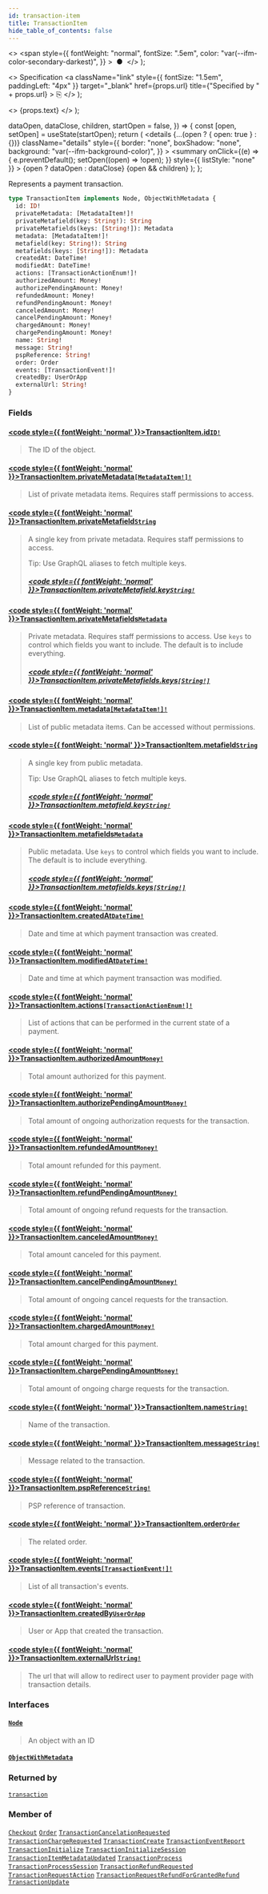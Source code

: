 ```yaml
---
id: transaction-item
title: TransactionItem
hide_table_of_contents: false
---
```


  <>
    <span
      style={{
        fontWeight: "normal",
        fontSize: ".5em",
        color: "var(--ifm-color-secondary-darkest)",
      }}
    >
      &nbsp;●&nbsp;
    </span>
  </>
);

  <>
    Specification
    <a
      className="link"
      style={{ fontSize: "1.5em", paddingLeft: "4px" }}
      target="\_blank"
      href={props.url}
      title={"Specified by " + props.url}
    >
      ⎘
    </a>
  </>
);

  <>
    <span className={props.class}>{props.text}</span>
  </>
);


  dataOpen,
  dataClose,
  children,
  startOpen = false,
}) => {
  const [open, setOpen] = useState(startOpen);
  return (
    <details
      {...(open ? { open: true } : {})}
      className="details"
      style={{
        border: "none",
        boxShadow: "none",
        background: "var(--ifm-background-color)",
      }}
    >
      <summary
        onClick={(e) => {
          e.preventDefault();
          setOpen((open) => !open);
        }}
        style={{ listStyle: "none" }}
      >
        {open ? dataOpen : dataClose}
      </summary>
      {open && children}
    </details>
  );
};

Represents a payment transaction.

<Badge text="Added in Saleor 3.4" class="secondary margin-bottom--sm" />

<FeaturePreview />

```graphql
type TransactionItem implements Node, ObjectWithMetadata {
  id: ID!
  privateMetadata: [MetadataItem!]!
  privateMetafield(key: String!): String
  privateMetafields(keys: [String!]): Metadata
  metadata: [MetadataItem!]!
  metafield(key: String!): String
  metafields(keys: [String!]): Metadata
  createdAt: DateTime!
  modifiedAt: DateTime!
  actions: [TransactionActionEnum!]!
  authorizedAmount: Money!
  authorizePendingAmount: Money!
  refundedAmount: Money!
  refundPendingAmount: Money!
  canceledAmount: Money!
  cancelPendingAmount: Money!
  chargedAmount: Money!
  chargePendingAmount: Money!
  name: String!
  message: String!
  pspReference: String!
  order: Order
  events: [TransactionEvent!]!
  createdBy: UserOrApp
  externalUrl: String!
}
```

### Fields

#### [<code style={{ fontWeight: 'normal' }}>TransactionItem.<b>id</b></code>](#)<Bullet />[`ID!`](../../../api-reference/miscellaneous/scalars/id) <Badge class="badge badge--secondary" text="non-null"/> <Badge class="badge badge--secondary" text="scalar"/>

> The ID of the object.

#### [<code style={{ fontWeight: 'normal' }}>TransactionItem.<b>privateMetadata</b></code>](#)<Bullet />[`[MetadataItem!]!`](../../../api-reference/miscellaneous/objects/metadata-item) <Badge class="badge badge--secondary" text="non-null"/> <Badge class="badge badge--secondary" text="object"/>

> List of private metadata items. Requires staff permissions to access.

#### [<code style={{ fontWeight: 'normal' }}>TransactionItem.<b>privateMetafield</b></code>](#)<Bullet />[`String`](../../../api-reference/miscellaneous/scalars/string) <Badge class="badge badge--secondary" text="scalar"/>

> A single key from private metadata. Requires staff permissions to access.
>
> Tip: Use GraphQL aliases to fetch multiple keys.
>
> <Badge text="Added in Saleor 3.3" class="secondary margin-bottom--sm" />
>
> ##### [<code style={{ fontWeight: 'normal' }}>TransactionItem.privateMetafield.<b>key</b></code>](#)<Bullet />[`String!`](../../../api-reference/miscellaneous/scalars/string) <Badge class="badge badge--secondary" text="non-null"/> <Badge class="badge badge--secondary" text="scalar"/>

#### [<code style={{ fontWeight: 'normal' }}>TransactionItem.<b>privateMetafields</b></code>](#)<Bullet />[`Metadata`](../../../api-reference/miscellaneous/scalars/metadata) <Badge class="badge badge--secondary" text="scalar"/>

> Private metadata. Requires staff permissions to access. Use `keys` to control which fields you want to include. The default is to include everything.
>
> <Badge text="Added in Saleor 3.3" class="secondary margin-bottom--sm" />
>
> ##### [<code style={{ fontWeight: 'normal' }}>TransactionItem.privateMetafields.<b>keys</b></code>](#)<Bullet />[`[String!]`](../../../api-reference/miscellaneous/scalars/string) <Badge class="badge badge--secondary" text="list"/> <Badge class="badge badge--secondary" text="scalar"/>

#### [<code style={{ fontWeight: 'normal' }}>TransactionItem.<b>metadata</b></code>](#)<Bullet />[`[MetadataItem!]!`](../../../api-reference/miscellaneous/objects/metadata-item) <Badge class="badge badge--secondary" text="non-null"/> <Badge class="badge badge--secondary" text="object"/>

> List of public metadata items. Can be accessed without permissions.

#### [<code style={{ fontWeight: 'normal' }}>TransactionItem.<b>metafield</b></code>](#)<Bullet />[`String`](../../../api-reference/miscellaneous/scalars/string) <Badge class="badge badge--secondary" text="scalar"/>

> A single key from public metadata.
>
> Tip: Use GraphQL aliases to fetch multiple keys.
>
> <Badge text="Added in Saleor 3.3" class="secondary margin-bottom--sm" />
>
> ##### [<code style={{ fontWeight: 'normal' }}>TransactionItem.metafield.<b>key</b></code>](#)<Bullet />[`String!`](../../../api-reference/miscellaneous/scalars/string) <Badge class="badge badge--secondary" text="non-null"/> <Badge class="badge badge--secondary" text="scalar"/>

#### [<code style={{ fontWeight: 'normal' }}>TransactionItem.<b>metafields</b></code>](#)<Bullet />[`Metadata`](../../../api-reference/miscellaneous/scalars/metadata) <Badge class="badge badge--secondary" text="scalar"/>

> Public metadata. Use `keys` to control which fields you want to include. The default is to include everything.
>
> <Badge text="Added in Saleor 3.3" class="secondary margin-bottom--sm" />
>
> ##### [<code style={{ fontWeight: 'normal' }}>TransactionItem.metafields.<b>keys</b></code>](#)<Bullet />[`[String!]`](../../../api-reference/miscellaneous/scalars/string) <Badge class="badge badge--secondary" text="list"/> <Badge class="badge badge--secondary" text="scalar"/>

#### [<code style={{ fontWeight: 'normal' }}>TransactionItem.<b>createdAt</b></code>](#)<Bullet />[`DateTime!`](../../../api-reference/miscellaneous/scalars/date-time) <Badge class="badge badge--secondary" text="non-null"/> <Badge class="badge badge--secondary" text="scalar"/>

> Date and time at which payment transaction was created.

#### [<code style={{ fontWeight: 'normal' }}>TransactionItem.<b>modifiedAt</b></code>](#)<Bullet />[`DateTime!`](../../../api-reference/miscellaneous/scalars/date-time) <Badge class="badge badge--secondary" text="non-null"/> <Badge class="badge badge--secondary" text="scalar"/>

> Date and time at which payment transaction was modified.

#### [<code style={{ fontWeight: 'normal' }}>TransactionItem.<b>actions</b></code>](#)<Bullet />[`[TransactionActionEnum!]!`](../../../api-reference/payments/enums/transaction-action-enum) <Badge class="badge badge--secondary" text="non-null"/> <Badge class="badge badge--secondary" text="enum"/>

> List of actions that can be performed in the current state of a payment.

#### [<code style={{ fontWeight: 'normal' }}>TransactionItem.<b>authorizedAmount</b></code>](#)<Bullet />[`Money!`](../../../api-reference/miscellaneous/objects/money) <Badge class="badge badge--secondary" text="non-null"/> <Badge class="badge badge--secondary" text="object"/>

> Total amount authorized for this payment.

#### [<code style={{ fontWeight: 'normal' }}>TransactionItem.<b>authorizePendingAmount</b></code>](#)<Bullet />[`Money!`](../../../api-reference/miscellaneous/objects/money) <Badge class="badge badge--secondary" text="non-null"/> <Badge class="badge badge--secondary" text="object"/>

> Total amount of ongoing authorization requests for the transaction.
>
> <Badge text="Added in Saleor 3.13" class="secondary margin-bottom--sm" />

#### [<code style={{ fontWeight: 'normal' }}>TransactionItem.<b>refundedAmount</b></code>](#)<Bullet />[`Money!`](../../../api-reference/miscellaneous/objects/money) <Badge class="badge badge--secondary" text="non-null"/> <Badge class="badge badge--secondary" text="object"/>

> Total amount refunded for this payment.

#### [<code style={{ fontWeight: 'normal' }}>TransactionItem.<b>refundPendingAmount</b></code>](#)<Bullet />[`Money!`](../../../api-reference/miscellaneous/objects/money) <Badge class="badge badge--secondary" text="non-null"/> <Badge class="badge badge--secondary" text="object"/>

> Total amount of ongoing refund requests for the transaction.
>
> <Badge text="Added in Saleor 3.13" class="secondary margin-bottom--sm" />

#### [<code style={{ fontWeight: 'normal' }}>TransactionItem.<b>canceledAmount</b></code>](#)<Bullet />[`Money!`](../../../api-reference/miscellaneous/objects/money) <Badge class="badge badge--secondary" text="non-null"/> <Badge class="badge badge--secondary" text="object"/>

> Total amount canceled for this payment.
>
> <Badge text="Added in Saleor 3.13" class="secondary margin-bottom--sm" />

#### [<code style={{ fontWeight: 'normal' }}>TransactionItem.<b>cancelPendingAmount</b></code>](#)<Bullet />[`Money!`](../../../api-reference/miscellaneous/objects/money) <Badge class="badge badge--secondary" text="non-null"/> <Badge class="badge badge--secondary" text="object"/>

> Total amount of ongoing cancel requests for the transaction.
>
> <Badge text="Added in Saleor 3.13" class="secondary margin-bottom--sm" />

#### [<code style={{ fontWeight: 'normal' }}>TransactionItem.<b>chargedAmount</b></code>](#)<Bullet />[`Money!`](../../../api-reference/miscellaneous/objects/money) <Badge class="badge badge--secondary" text="non-null"/> <Badge class="badge badge--secondary" text="object"/>

> Total amount charged for this payment.

#### [<code style={{ fontWeight: 'normal' }}>TransactionItem.<b>chargePendingAmount</b></code>](#)<Bullet />[`Money!`](../../../api-reference/miscellaneous/objects/money) <Badge class="badge badge--secondary" text="non-null"/> <Badge class="badge badge--secondary" text="object"/>

> Total amount of ongoing charge requests for the transaction.
>
> <Badge text="Added in Saleor 3.13" class="secondary margin-bottom--sm" />

#### [<code style={{ fontWeight: 'normal' }}>TransactionItem.<b>name</b></code>](#)<Bullet />[`String!`](../../../api-reference/miscellaneous/scalars/string) <Badge class="badge badge--secondary" text="non-null"/> <Badge class="badge badge--secondary" text="scalar"/>

> Name of the transaction.
>
> <Badge text="Added in Saleor 3.13" class="secondary margin-bottom--sm" />

#### [<code style={{ fontWeight: 'normal' }}>TransactionItem.<b>message</b></code>](#)<Bullet />[`String!`](../../../api-reference/miscellaneous/scalars/string) <Badge class="badge badge--secondary" text="non-null"/> <Badge class="badge badge--secondary" text="scalar"/>

> Message related to the transaction.
>
> <Badge text="Added in Saleor 3.13" class="secondary margin-bottom--sm" />

#### [<code style={{ fontWeight: 'normal' }}>TransactionItem.<b>pspReference</b></code>](#)<Bullet />[`String!`](../../../api-reference/miscellaneous/scalars/string) <Badge class="badge badge--secondary" text="non-null"/> <Badge class="badge badge--secondary" text="scalar"/>

> PSP reference of transaction.
>
> <Badge text="Added in Saleor 3.13" class="secondary margin-bottom--sm" />

#### [<code style={{ fontWeight: 'normal' }}>TransactionItem.<b>order</b></code>](#)<Bullet />[`Order`](../../../api-reference/orders/objects/order) <Badge class="badge badge--secondary" text="object"/>

> The related order.
>
> <Badge text="Added in Saleor 3.6" class="secondary margin-bottom--sm" />

#### [<code style={{ fontWeight: 'normal' }}>TransactionItem.<b>events</b></code>](#)<Bullet />[`[TransactionEvent!]!`](../../../api-reference/payments/objects/transaction-event) <Badge class="badge badge--secondary" text="non-null"/> <Badge class="badge badge--secondary" text="object"/>

> List of all transaction's events.

#### [<code style={{ fontWeight: 'normal' }}>TransactionItem.<b>createdBy</b></code>](#)<Bullet />[`UserOrApp`](../../../api-reference/miscellaneous/unions/user-or-app) <Badge class="badge badge--secondary" text="union"/>

> User or App that created the transaction.
>
> <Badge text="Added in Saleor 3.13" class="secondary margin-bottom--sm" />

#### [<code style={{ fontWeight: 'normal' }}>TransactionItem.<b>externalUrl</b></code>](#)<Bullet />[`String!`](../../../api-reference/miscellaneous/scalars/string) <Badge class="badge badge--secondary" text="non-null"/> <Badge class="badge badge--secondary" text="scalar"/>

> The url that will allow to redirect user to payment provider page with transaction details.
>
> <Badge text="Added in Saleor 3.13" class="secondary margin-bottom--sm" />

### Interfaces

#### [`Node`](../../../api-reference/miscellaneous/interfaces/node) <Badge class="badge badge--secondary" text="interface"/>

> An object with an ID

#### [`ObjectWithMetadata`](../../../api-reference/miscellaneous/interfaces/object-with-metadata) <Badge class="badge badge--secondary" text="interface"/>

>

### Returned by

[`transaction`](../../../api-reference/payments/queries/transaction) <Badge class="badge badge--secondary" text="query"/>

### Member of

[`Checkout`](../../../api-reference/checkout/objects/checkout) <Badge class="badge badge--secondary" text="object"/><Bullet />[`Order`](../../../api-reference/orders/objects/order) <Badge class="badge badge--secondary" text="object"/><Bullet />[`TransactionCancelationRequested`](../../../api-reference/payments/objects/transaction-cancelation-requested) <Badge class="badge badge--secondary" text="object"/><Bullet />[`TransactionChargeRequested`](../../../api-reference/payments/objects/transaction-charge-requested) <Badge class="badge badge--secondary" text="object"/><Bullet />[`TransactionCreate`](../../../api-reference/payments/objects/transaction-create) <Badge class="badge badge--secondary" text="object"/><Bullet />[`TransactionEventReport`](../../../api-reference/payments/objects/transaction-event-report) <Badge class="badge badge--secondary" text="object"/><Bullet />[`TransactionInitialize`](../../../api-reference/payments/objects/transaction-initialize) <Badge class="badge badge--secondary" text="object"/><Bullet />[`TransactionInitializeSession`](../../../api-reference/payments/objects/transaction-initialize-session) <Badge class="badge badge--secondary" text="object"/><Bullet />[`TransactionItemMetadataUpdated`](../../../api-reference/payments/objects/transaction-item-metadata-updated) <Badge class="badge badge--secondary" text="object"/><Bullet />[`TransactionProcess`](../../../api-reference/payments/objects/transaction-process) <Badge class="badge badge--secondary" text="object"/><Bullet />[`TransactionProcessSession`](../../../api-reference/payments/objects/transaction-process-session) <Badge class="badge badge--secondary" text="object"/><Bullet />[`TransactionRefundRequested`](../../../api-reference/payments/objects/transaction-refund-requested) <Badge class="badge badge--secondary" text="object"/><Bullet />[`TransactionRequestAction`](../../../api-reference/payments/objects/transaction-request-action) <Badge class="badge badge--secondary" text="object"/><Bullet />[`TransactionRequestRefundForGrantedRefund`](../../../api-reference/payments/objects/transaction-request-refund-for-granted-refund) <Badge class="badge badge--secondary" text="object"/><Bullet />[`TransactionUpdate`](../../../api-reference/payments/objects/transaction-update) <Badge class="badge badge--secondary" text="object"/>

